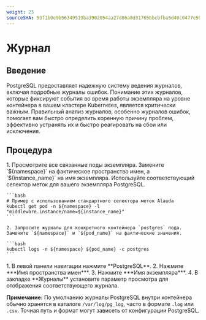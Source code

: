 ```yaml
---
weight: 25
sourceSHA: 53f1b0e9b56349519ba3902054aa27d86a0d31765bbcbfba5d40c0477e5647b6
---
```


# Журнал

## Введение

PostgreSQL предоставляет надежную систему ведения журналов, включая подробные журналы ошибок. Понимание этих журналов, которые фиксируют события во время работы экземпляра на уровне контейнера в вашем кластере Kubernetes, является критически важным. Правильный анализ журналов, особенно журналов ошибок, помогает вам быстро определить коренную причину проблем, эффективно устранять их и быстро реагировать на сбои или исключения.

## Процедура

<Tabs>
  <Tab label="CLI">
    1. Просмотрите все связанные поды экземпляра. Замените `${namespace}` на фактическое пространство имен, а `${instance_name}` на имя экземпляра. Используйте соответствующий селектор меток для вашего экземпляра PostgreSQL.

    ```bash
    # Пример с использованием стандартного селектора меток Alauda
    kubectl get pod -n ${namespace} -l "middleware.instance/name=${instance_name}"
    ```

    2. Запросите журналы для конкретного контейнера `postgres` пода. Замените `${namespace}` и `${pod_name}` на фактические значения.

    ```bash
    kubectl logs -n ${namespace} ${pod_name} -c postgres
    ```
  </Tab>

  <Tab label="Web Console">
    1. В левой панели навигации нажмите **PostgreSQL**.
    2. Нажмите ***Имя пространства имен***.
    3. Нажмите ***Имя экземпляра***.
    4. В закладке **Журналы** установите параметр просмотра для отображения соответствующего журнала.
  </Tab>
</Tabs>

**Примечание:** По умолчанию журналы PostgreSQL внутри контейнера обычно хранятся в каталоге `/var/log/pg_log`, часто в формате `.log` или `.csv`. Точная путь и формат могут зависеть от конфигурации PostgreSQL.
